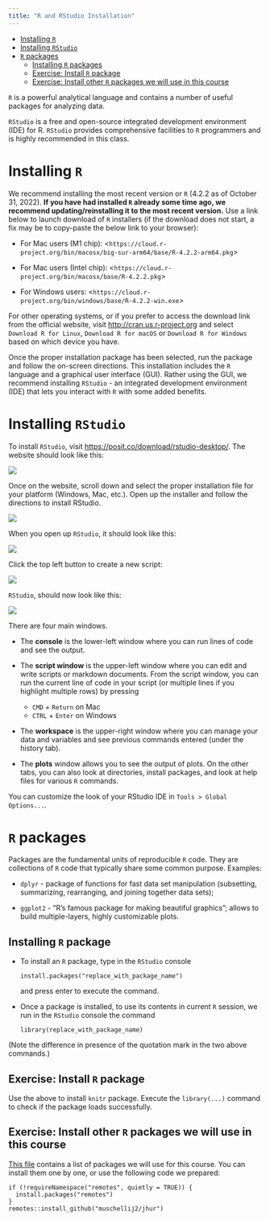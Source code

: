 ```yaml
---
title: "R and RStudio Installation"
---
```


-   [Installing `R`](#installing-r)
-   [Installing `RStudio`](#installing-rstudio)
-   [`R` packages](#r-packages)
    -   [Installing `R` packages](#installing-r-package)
    -   [Exercise: Install `R` package](#exercise-install-r-package)
    -   [Exercise: Install other `R` packages we will use in this course](#exercise-install-other-r-packages-we-will-use-in-this-course)

`R` is a powerful analytical language and contains a number of useful packages for analyzing data.

`RStudio` is a free and open-source integrated development environment (IDE) for R. `RStudio` provides comprehensive facilities to `R` programmers and is highly recommended in this class.

# Installing `R` {#installing-r}

We recommend installing the most recent version or `R` (4.2.2 as of October 31, 2022). **If you have had installed `R` already some time ago, we recommend updating/reinstalling it to the most recent version.** Use a link below to launch download of `R` installers (if the download does not start, a fix may be to copy-paste the below link to your browser):

-   For Mac users (M1 chip): <`https://cloud.r-project.org/bin/macosx/big-sur-arm64/base/R-4.2.2-arm64.pkg`>

-   For Mac users (Intel chip): <`https://cloud.r-project.org/bin/macosx/base/R-4.2.2.pkg`>

-   For Windows users: <`https://cloud.r-project.org/bin/windows/base/R-4.2.2-win.exe`>

For other operating systems, or if you prefer to access the download link from the official website, visit <http://cran.us.r-project.org> and select `Download R for Linux`, `Download R for macOS` or `Download R for Windows` based on which device you have.

Once the proper installation package has been selected, run the package and follow the on-screen directions. This installation includes the `R` language and a graphical user interface (GUI). Rather using the GUI, we recommend installing `RStudio` - an integrated development environment (IDE) that lets you interact with `R` with some added benefits.

# Installing `RStudio` {#installing-rstudio}

To install `RStudio`, visit <https://posit.co/download/rstudio-desktop/>. The website should look like this:

![](images/RStudio_landing.png)

Once on the website, scroll down and select the proper installation file for your platform (Windows, Mac, etc.). Open up the installer and follow the directions to install RStudio.

![](images/RStudio_platforms.png)

When you open up `RStudio`, it should look like this:

![](images/RStudio_console.png)

Click the top left button to create a new script:

![](images/New_script_click.png)

`RStudio`, should now look like this:

![](images/RStudio_4panes.png)

There are four main windows.

-   The **console** is the lower-left window where you can run lines of code and see the output.

-   The **script window** is the upper-left window where you can edit and write scripts or markdown documents. From the script window, you can run the current line of code in your script (or multiple lines if you highlight multiple rows) by pressing

    -   `CMD` + `Return` on Mac
    -   `CTRL` + `Enter` on Windows

-   The **workspace** is the upper-right window where you can manage your data and variables and see previous commands entered (under the history tab).

-   The **plots** window allows you to see the output of plots. On the other tabs, you can also look at directories, install packages, and look at help files for various `R` commands.

You can customize the look of your RStudio IDE in `Tools > Global Options...`.

# `R` packages {#r-packages}

Packages are the fundamental units of reproducible `R` code. They are collections of `R` code that typically share some common purpose. Examples:

-   `dplyr` - package of functions for fast data set manipulation (subsetting, summarizing, rearranging, and joining together data sets);

-   `ggplot2` - "R's famous package for making beautiful graphics"; allows to build multiple-layers, highly customizable plots.

## Installing `R` package {#installing-r-package}

-   To install an `R` package, type in the `RStudio` console

        install.packages("replace_with_package_name")

    and press enter to execute the command.

-   Once a package is installed, to use its contents in current `R` session, we run in the `RStudio` console the command

        library(replace_with_package_name)

(Note the difference in presence of the quotation mark in the two above commands.)

## Exercise: Install `R` package {#exercise-install-r-package}

Use the above to install `knitr` package. Execute the `library(...)` command to check if the package loads successfully.

## Exercise: Install other `R` packages we will use in this course {#exercise-install-other-r-packages-we-will-use-in-this-course}

[This file](../../resources/all_the_packages.txt) contains a list of packages we will use for this course. You can install them one by one, or use the following code we prepared:

    if (!requireNamespace("remotes", quietly = TRUE)) {
      install.packages("remotes")
    }
    remotes::install_github("muschellij2/jhur")
